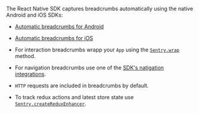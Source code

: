The React Native SDK captures breadcrumbs automatically using the native Android and iOS SDKs:

- [Automatic breadcrumbs for Android](/platforms/android/enriching-events/breadcrumbs/#automatic-breadcrumbs)
- [Automatic breadcrumbs for iOS](/platforms/apple/configuration/integrations/default/#sentryautobreadcrumbtrackingintegration)

- For interaction breadcrumbs wrapp your `App` using the [`Sentry.wrap`](/platforms/react-native/performance/instrumentation/automatic-instrumentation/#wrap-your-root-component) method.

- For navigation breadcrumbs use one of the [SDK's natigation integrations](/platforms/react-native/performance/instrumentation/automatic-instrumentation/#enable-routing-instrumentation).

- `HTTP` requests are included in breadcrumbs by default.

- To track redux actions and latest store state use [`Sentry.createReduxEnhancer`](/platforms/javascript/guides/react/configuration/integrations/redux).
